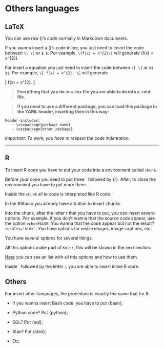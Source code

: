 # Others languages {-}

## LaTeX {-}

You can use raw \(\LaTeX\)'s code normally in Markdown documents.

If you wanna insert a \(\LaTeX\)'s code inline, you just need to insert the code
between `\( \)` or `$ $`. Por example, `\(f(x) = x^{2}\)` will generate
\(f(x) = x^{2}\).

For insert a equation you just need to insert the code between `\[ \]` or `$$ $$`.
Por example, `\[ f(x) = x^{2}. \]` will generate

\[ f(x) = x^{2}. \]

> **Everything that you do in a .tex file you are able to do into a .rmd file.**

> **If you need to use a different package, you can load this package in the YAML
     header, inserting then in this way:** 

```
header-includes:
   - \usepackage{package_name}
   - \usepackage{other_package}
```

*Important: To work, you have to respect the code indentation.*

***

## R {-}

To insert R code you have to put your code into a environment called `chunk`.

Before your code you need to put three ` followed by {r}. After, to close the
environment you have to put more three.

Inside the `chunk` all te code is interpreted like R code.

In the RStudio you already have a button to insert chunks. 

Into the chunk, after the letter r that you have to put, you can insert several
options. Por example, if you don't wanna that the source code appear, use the
option `echo=FALSE`. You wanna that the code appear but not the result?
`results='hide'`. You have options for resize images, image captions, etc.

You have several options for several things.

All this options make part of `Knitr`, this will be shown in the next section.

[Here](https://yihui.name/knitr/options/) you can see an list with all this options
and how to use them.

Inside ` followed by the letter r, you are able to insert inline R code.

## Others {-}

For insert other languages, the procedure is exactly the same that for R.

* If you wanna insert Bash code, you have to put {bash};

* Python code? Put {python};

* SQL? Put {sql};

* Stan? Put {stan};

* Etc.
